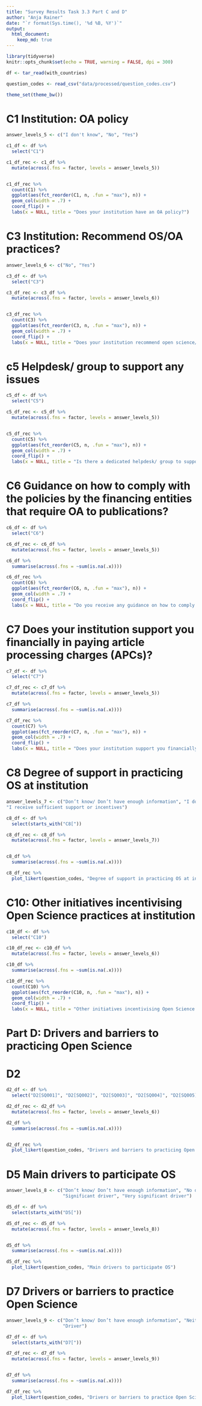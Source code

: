 ```yaml
---
title: "Survey Results Task 3.3 Part C and D"
author: "Anja Rainer"
date: "`r format(Sys.time(), '%d %B, %Y')`"
output: 
  html_document:
    keep_md: true
---
```


```r
library(tidyverse)
knitr::opts_chunk$set(echo = TRUE, warning = FALSE, dpi = 300)

df <- tar_read(with_countries)

question_codes <- read_csv("data/processed/question_codes.csv")

theme_set(theme_bw())
```

# C1 Institution: OA policy

```r
answer_levels_5 <- c("I don't know", "No", "Yes")

c1_df <- df %>% 
  select("C1")

c1_df_rec <- c1_df %>% 
  mutate(across(.fns = factor, levels = answer_levels_5))


c1_df_rec %>% 
  count(C1) %>% 
  ggplot(aes(fct_reorder(C1, n, .fun = "max"), n)) +
  geom_col(width = .7) +
  coord_flip() +
  labs(x = NULL, title = "Does your institution have an OA policy?")

```

# C3 Institution: Recommend OS/OA practices?

```r

answer_levels_6 <- c("No", "Yes")

c3_df <- df %>% 
  select("C3")

c3_df_rec <- c3_df %>% 
  mutate(across(.fns = factor, levels = answer_levels_6))


c3_df_rec %>% 
  count(C3) %>% 
  ggplot(aes(fct_reorder(C3, n, .fun = "max"), n)) +
  geom_col(width = .7) +
  coord_flip() +
  labs(x = NULL, title = "Does your institution recommend open science/ open access practices?")

```

# c5 Helpdesk/ group to support any issues

```r
c5_df <- df %>% 
  select("C5")

c5_df_rec <- c5_df %>% 
  mutate(across(.fns = factor, levels = answer_levels_5))


c5_df_rec %>% 
  count(C5) %>% 
  ggplot(aes(fct_reorder(C5, n, .fun = "max"), n)) +
  geom_col(width = .7) +
  coord_flip() +
  labs(x = NULL, title = "Is there a dedicated helpdesk/ group to support any issues related to the open science / open access policy?")

```


# C6 Guidance on how to comply with the policies by the financing entities that require OA to publications?

```r

c6_df <- df %>% 
  select("C6")

c6_df_rec <- c6_df %>% 
  mutate(across(.fns = factor, levels = answer_levels_5))

c6_df %>% 
  summarise(across(.fns = ~sum(is.na(.x))))

c6_df_rec %>% 
  count(C6) %>% 
  ggplot(aes(fct_reorder(C6, n, .fun = "max"), n)) +
  geom_col(width = .7) +
  coord_flip() +
  labs(x = NULL, title = "Do you receive any guidance on how to comply with the policies issued by the financing entities that require open access to publications?")

```

# C7 Does your institution support you financially in paying article processing charges (APCs)?

```r

c7_df <- df %>% 
  select("C7")

c7_df_rec <- c7_df %>% 
  mutate(across(.fns = factor, levels = answer_levels_5))

c7_df %>% 
  summarise(across(.fns = ~sum(is.na(.x))))

c7_df_rec %>% 
  count(C7) %>% 
  ggplot(aes(fct_reorder(C7, n, .fun = "max"), n)) +
  geom_col(width = .7) +
  coord_flip() +
  labs(x = NULL, title = "Does your institution support you financially in paying article processing charges (APCs)?")

```


# C8 Degree of support in practicing OS at institution

```r

answer_levels_7 <- c("Don’t know/ Don’t have enough information", "I do not receive any support or incentives", "I do not receive any support or incentives but would like to", "I receive some support or incentives", 
"I receive sufficient support or incentives")

c8_df <- df %>% 
  select(starts_with("C8[")) 

c8_df_rec <- c8_df %>% 
  mutate(across(.fns = factor, levels = answer_levels_7))


c8_df %>% 
  summarise(across(.fns = ~sum(is.na(.x))))

c8_df_rec %>% 
  plot_likert(question_codes, "Degree of support in practicing OS at institution")


```


# C10: Other initiatives incentivising Open Science practices at institution

```r

c10_df <- df %>% 
  select("C10")

c10_df_rec <- c10_df %>% 
  mutate(across(.fns = factor, levels = answer_levels_6))

c10_df %>% 
  summarise(across(.fns = ~sum(is.na(.x))))

c10_df_rec %>% 
  count(C10) %>% 
  ggplot(aes(fct_reorder(C10, n, .fun = "max"), n)) +
  geom_col(width = .7) +
  coord_flip() +
  labs(x = NULL, title = "Other initiatives incentivising Open Science practices at institution")


```

# Part D: Drivers and barriers to practicing Open Science

# D2

```r

d2_df <- df %>% 
  select("D2[SQ001]", "D2[SQ002]", "D2[SQ003]", "D2[SQ004]", "D2[SQ005]", "D2[SQ006]", "D2[SQ007]")

d2_df_rec <- d2_df %>% 
  mutate(across(.fns = factor, levels = answer_levels_6))

d2_df %>% 
  summarise(across(.fns = ~sum(is.na(.x))))


d2_df_rec %>% 
  plot_likert(question_codes, "Drivers and barriers to practicing Open Science")

```

# D5 Main drivers to participate OS

```r

answer_levels_8 <- c("Don’t know/ Don’t have enough information", "No driver", "Minor driver",
                     "Significant driver", "Very significant driver")

d5_df <- df %>% 
  select(starts_with("D5[")) 

d5_df_rec <- d5_df %>% 
  mutate(across(.fns = factor, levels = answer_levels_8))


d5_df %>% 
  summarise(across(.fns = ~sum(is.na(.x))))

d5_df_rec %>% 
  plot_likert(question_codes, "Main drivers to participate OS")


```

# D7 Drivers or barriers to practice Open Science

```r

answer_levels_9 <- c("Don’t know/ Don’t have enough information", "Neither barrier nor driver", "Barrier",
                     "Driver")

d7_df <- df %>% 
  select(starts_with("D7[")) 

d7_df_rec <- d7_df %>% 
  mutate(across(.fns = factor, levels = answer_levels_9))


d7_df %>% 
  summarise(across(.fns = ~sum(is.na(.x))))

d7_df_rec %>% 
  plot_likert(question_codes, "Drivers or barriers to practice Open Science")


```